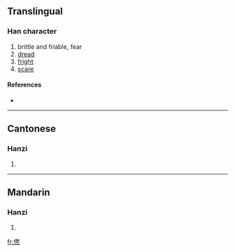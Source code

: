 ==Translingual==

===Han character===
{{Han char|rn=9|rad=人|as=12|sn=14|four=|canj=人月大火 (OBKF)}}

# brittle and friable, fear
# [[dread]]
# [[fright]]
# [[scare]]

====References====
* {{Han ref|kx=0116.240|hdz=10220.130|uh=3484|ud=13444}}

----

==Cantonese==

===Hanzi===
{{yue-hanzi|jyut=|y=jim5, ngam4}}

# {{defn|Cantonese}}

----

==Mandarin==

===Hanzi===
{{cmn-hanzi|pin=[[nàng]] ([[nang4]]), [[nèn]] ([[nen4]]), [[rǎn]] ([[ran3]])|wg=nang<sup>4</sup>, nen<sup>4</sup>, jan<sup>3</sup>}}

# {{defn|Mandarin}}

[[fr:㒄]]